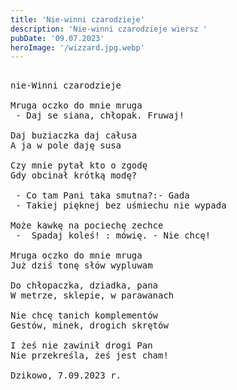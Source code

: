```yaml
---
title: 'Nie-winni czarodzieje'
description: 'Nie-winni czarodzieje wiersz '
pubDate: '09.07.2023'
heroImage: '/wizzard.jpg.webp'
---
```

<pre>

nie-Winni czarodzieje

Mruga oczko do mnie mruga
 - Daj se siana, chłopak. Fruwaj!

Daj buziaczka daj całusa
A ja w pole daję susa

Czy mnie pytał kto o zgodę 
Gdy obcinał krótką modę?

 - Co tam Pani taka smutna?:- Gada
 - Takiej pięknej bez uśmiechu nie wypada

Może kawkę na pociechę zechce
 -  Spadaj koleś! : mówię. - Nie chcę!

Mruga oczko do mnie mruga
Już dziś tonę słów wypluwam

Do chłopaczka, dziadka, pana
W metrze, sklepie, w parawanach

Nie chcę tanich komplementów
Gestów, minek, drogich skrętów

I żeś nie zawinił drogi Pan
Nie przekreśla, żeś jest cham!

Dzikowo, 7.09.2023 r.

</pre>
